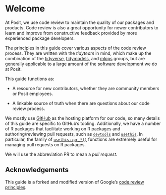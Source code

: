 # Welcome {.unnumbered}

At Posit, we use code review to maintain the quality of our packages and products.
Code review is also a great opportunity for newer contributors to learn and improve from constructive feedback provided by more experienced package developers.

The principles in this guide cover various aspects of the code review process.
They are written with the *tidyteam* in mind, which make up the combination of the [tidyverse](https://www.tidyverse.org/), [tidymodels](https://www.tidymodels.org/), and [mlops](https://vetiver.rstudio.com/) groups, but are generally applicable to a large amount of the software development we do at Posit.

This guide functions as:

-   A resource for new contributors, whether they are community members or Posit employees.

-   A linkable source of truth when there are questions about our code review process.

We mostly use [GitHub](https://github.com/) as the hosting platform for our code, so many details of this guide are specific to GitHub's tooling.
Additionally, we have a number of R packages that facilitate working on R packages and authoring/reviewing pull requests, such as [`devtools`](https://devtools.r-lib.org/) and [`usethis`](https://usethis.r-lib.org/).
In particular, the family of [`usethis::pr_*()`](https://usethis.r-lib.org/articles/pr-functions.html) functions are extremely useful for managing pull requests on R packages.

We will use the abbreviation PR to mean a *pull request*.

## Acknowledgements

This guide is a forked and modified version of Google's [code review principles](https://google.github.io/eng-practices/review/).
